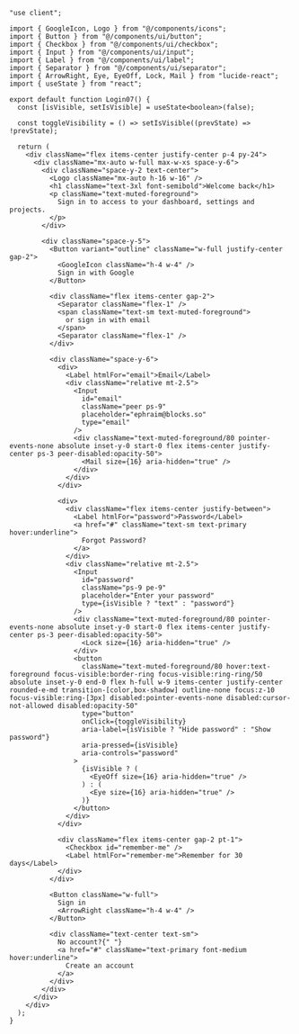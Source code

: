 ````tsx
"use client";

import { GoogleIcon, Logo } from "@/components/icons";
import { Button } from "@/components/ui/button";
import { Checkbox } from "@/components/ui/checkbox";
import { Input } from "@/components/ui/input";
import { Label } from "@/components/ui/label";
import { Separator } from "@/components/ui/separator";
import { ArrowRight, Eye, EyeOff, Lock, Mail } from "lucide-react";
import { useState } from "react";

export default function Login07() {
  const [isVisible, setIsVisible] = useState<boolean>(false);

  const toggleVisibility = () => setIsVisible((prevState) => !prevState);

  return (
    <div className="flex items-center justify-center p-4 py-24">
      <div className="mx-auto w-full max-w-xs space-y-6">
        <div className="space-y-2 text-center">
          <Logo className="mx-auto h-16 w-16" />
          <h1 className="text-3xl font-semibold">Welcome back</h1>
          <p className="text-muted-foreground">
            Sign in to access to your dashboard, settings and projects.
          </p>
        </div>

        <div className="space-y-5">
          <Button variant="outline" className="w-full justify-center gap-2">
            <GoogleIcon className="h-4 w-4" />
            Sign in with Google
          </Button>

          <div className="flex items-center gap-2">
            <Separator className="flex-1" />
            <span className="text-sm text-muted-foreground">
              or sign in with email
            </span>
            <Separator className="flex-1" />
          </div>

          <div className="space-y-6">
            <div>
              <Label htmlFor="email">Email</Label>
              <div className="relative mt-2.5">
                <Input
                  id="email"
                  className="peer ps-9"
                  placeholder="ephraim@blocks.so"
                  type="email"
                />
                <div className="text-muted-foreground/80 pointer-events-none absolute inset-y-0 start-0 flex items-center justify-center ps-3 peer-disabled:opacity-50">
                  <Mail size={16} aria-hidden="true" />
                </div>
              </div>
            </div>

            <div>
              <div className="flex items-center justify-between">
                <Label htmlFor="password">Password</Label>
                <a href="#" className="text-sm text-primary hover:underline">
                  Forgot Password?
                </a>
              </div>
              <div className="relative mt-2.5">
                <Input
                  id="password"
                  className="ps-9 pe-9"
                  placeholder="Enter your password"
                  type={isVisible ? "text" : "password"}
                />
                <div className="text-muted-foreground/80 pointer-events-none absolute inset-y-0 start-0 flex items-center justify-center ps-3 peer-disabled:opacity-50">
                  <Lock size={16} aria-hidden="true" />
                </div>
                <button
                  className="text-muted-foreground/80 hover:text-foreground focus-visible:border-ring focus-visible:ring-ring/50 absolute inset-y-0 end-0 flex h-full w-9 items-center justify-center rounded-e-md transition-[color,box-shadow] outline-none focus:z-10 focus-visible:ring-[3px] disabled:pointer-events-none disabled:cursor-not-allowed disabled:opacity-50"
                  type="button"
                  onClick={toggleVisibility}
                  aria-label={isVisible ? "Hide password" : "Show password"}
                  aria-pressed={isVisible}
                  aria-controls="password"
                >
                  {isVisible ? (
                    <EyeOff size={16} aria-hidden="true" />
                  ) : (
                    <Eye size={16} aria-hidden="true" />
                  )}
                </button>
              </div>
            </div>

            <div className="flex items-center gap-2 pt-1">
              <Checkbox id="remember-me" />
              <Label htmlFor="remember-me">Remember for 30 days</Label>
            </div>
          </div>

          <Button className="w-full">
            Sign in
            <ArrowRight className="h-4 w-4" />
          </Button>

          <div className="text-center text-sm">
            No account?{" "}
            <a href="#" className="text-primary font-medium hover:underline">
              Create an account
            </a>
          </div>
        </div>
      </div>
    </div>
  );
}
````